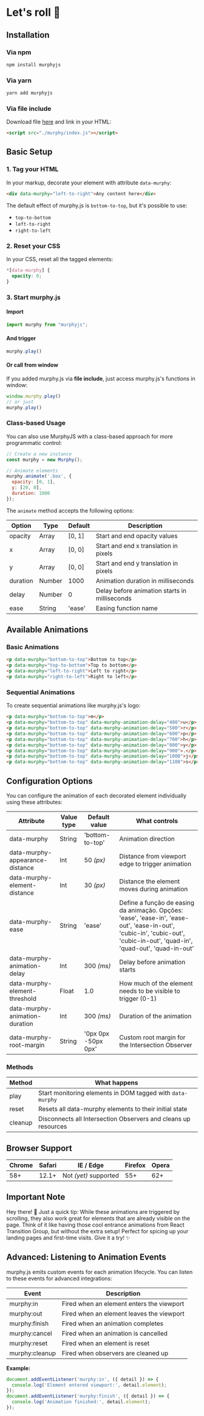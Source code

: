 # Let's roll 🎯

## Installation

### Via npm

```bash copy
npm install murphyjs
```

### Via yarn

```bash copy
yarn add murphyjs
```

### Via file include

Download file [here](https://www.murphyjs.org/dist/index.js) and link in your HTML:

```html copy
<script src="./murphy/index.js"></script>
```

## Basic Setup

### 1. Tag your HTML

In your markup, decorate your element with attribute `data-murphy`:

```html copy
<div data-murphy="left-to-right">Any content here</div>
```

The default effect of murphy.js is `bottom-to-top`, but it's possible to use:
- `top-to-bottom`
- `left-to-right`
- `right-to-left`

### 2. Reset your CSS

In your CSS, reset all the tagged elements:

```css copy
*[data-murphy] {
  opacity: 0;
}
```

### 3. Start murphy.js

#### Import

```javascript copy
import murphy from "murphyjs";
```

#### And trigger

```javascript copy
murphy.play()
```

#### Or call from window

If you added murphy.js via **file include**, just access murphy.js's functions in window:

```javascript copy
window.murphy.play()
// or just
murphy.play()
```

### Class-based Usage

You can also use MurphyJS with a class-based approach for more programmatic control:

```javascript copy
// Create a new instance
const murphy = new Murphy();

// Animate elements
murphy.animate('.box', {
  opacity: [0, 1],
  y: [20, 0],
  duration: 1000
});
```

The `animate` method accepts the following options:

| Option | Type | Default | Description |
|--------|------|---------|-------------|
| opacity | Array | [0, 1] | Start and end opacity values |
| x | Array | [0, 0] | Start and end x translation in pixels |
| y | Array | [0, 0] | Start and end y translation in pixels |
| duration | Number | 1000 | Animation duration in milliseconds |
| delay | Number | 0 | Delay before animation starts in milliseconds |
| ease | String | 'ease' | Easing function name |

## Available Animations

### Basic Animations

```html copy
<p data-murphy="bottom-to-top">Bottom to top</p>
<p data-murphy="top-to-bottom">Top to bottom</p>
<p data-murphy="left-to-right">Left to right</p>
<p data-murphy="right-to-left">Right to left</p>
```

### Sequential Animations

To create sequential animations like murphy.js's logo:

```html copy
<p data-murphy="bottom-to-top">m</p>
<p data-murphy="bottom-to-top" data-murphy-animation-delay="400">u</p>
<p data-murphy="bottom-to-top" data-murphy-animation-delay="500">r</p>
<p data-murphy="bottom-to-top" data-murphy-animation-delay="600">p</p>
<p data-murphy="bottom-to-top" data-murphy-animation-delay="700">h</p>
<p data-murphy="bottom-to-top" data-murphy-animation-delay="800">y</p>
<p data-murphy="bottom-to-top" data-murphy-animation-delay="900">.</p>
<p data-murphy="bottom-to-top" data-murphy-animation-delay="1000">j</p>
<p data-murphy="bottom-to-top" data-murphy-animation-delay="1100">s</p>
```

## Configuration Options

You can configure the animation of each decorated element individually using these attributes:

| Attribute | Value type | Default value | What controls |
|-----------|------------|---------------|---------------|
| data-murphy | String | 'bottom-to-top' | Animation direction |
| data-murphy-appearance-distance | Int | 50 *(px)* | Distance from viewport edge to trigger animation |
| data-murphy-element-distance | Int | 30 *(px)* | Distance the element moves during animation |
| data-murphy-ease | String | 'ease' | Define a função de easing da animação. Opções: 'ease', 'ease-in', 'ease-out', 'ease-in-out', 'cubic-in', 'cubic-out', 'cubic-in-out', 'quad-in', 'quad-out', 'quad-in-out' |
| data-murphy-animation-delay | Int | 300 *(ms)* | Delay before animation starts |
| data-murphy-element-threshold | Float | 1.0 | How much of the element needs to be visible to trigger (0-1) |
| data-murphy-animation-duration | Int | 300 *(ms)* | Duration of the animation |
| data-murphy-root-margin | String | '0px 0px -50px 0px' | Custom root margin for the Intersection Observer |


### Methods

| Method | What happens |
|--------|--------------|
| play | Start monitoring elements in DOM tagged with `data-murphy` |
| reset | Resets all data-murphy elements to their initial state |
| cleanup | Disconnects all Intersection Observers and cleans up resources |

## Browser Support

| Chrome | Safari | IE / Edge | Firefox | Opera |
|--------|--------|-----------|---------|-------|
| 58+ | 12.1+ | Not *(yet)* supported | 55+ | 62+ |

## Important Note

<div className="note">
  Hey there! 👋 Just a quick tip: While these animations are triggered by scrolling, they also work great for elements that are already visible on the page. Think of it like having those cool entrance animations from React Transition Group, but without the extra setup! Perfect for spicing up your landing pages and first-time visits. Give it a try! ✨
</div> 

## Advanced: Listening to Animation Events

murphy.js emits custom events for each animation lifecycle. You can listen to these events for advanced integrations:

| Event           | Description                                 |
|-----------------|---------------------------------------------|
| murphy:in       | Fired when an element enters the viewport    |
| murphy:out      | Fired when an element leaves the viewport    |
| murphy:finish   | Fired when an animation completes            |
| murphy:cancel   | Fired when an animation is cancelled         |
| murphy:reset    | Fired when an element is reset               |
| murphy:cleanup  | Fired when observers are cleaned up          |

**Example:**

```javascript copy
document.addEventListener('murphy:in', ({ detail }) => {
  console.log('Element entered viewport:', detail.element);
});
document.addEventListener('murphy:finish', ({ detail }) => {
  console.log('Animation finished:', detail.element);
});
``` 